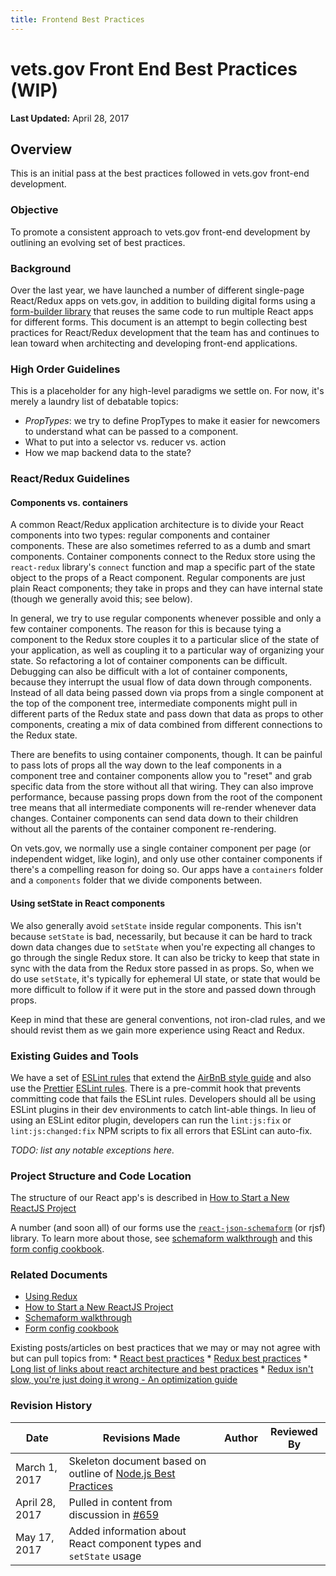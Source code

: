 ```yaml
---
title: Frontend Best Practices
---
```


# vets.gov Front End Best Practices (WIP)

**Last Updated:** April 28, 2017

## Overview
This is an initial pass at the best practices followed in vets.gov front-end development.

### Objective
To promote a consistent approach to vets.gov front-end development by outlining an evolving set of best practices.

### Background
Over the last year, we have launched a number of different single-page React/Redux apps on vets.gov, in addition to building digital forms using a [form-builder library](https://github.com/mozilla-services/react-jsonschema-form) that reuses the same code to run multiple React apps for different forms. This document is an attempt to begin collecting best practices for React/Redux development that the team has and continues to lean toward when architecting and developing front-end applications.

### High Order Guidelines

This is a placeholder for any high-level paradigms we settle on. For now, it's merely a laundry list of debatable topics:
  - *PropTypes*: we try to define PropTypes to make it easier for newcomers to understand what can be passed to a component.
  - What to put into a selector vs. reducer vs. action
  - How we map backend data to the state?

### React/Redux Guidelines

#### Components vs. containers

A common React/Redux application architecture is to divide your React components into two types: regular components and container components. These are also sometimes referred to as a dumb and smart components. Container components connect to the Redux store using the `react-redux` library's `connect` function and map a specific part of the state object to the props of a React component. Regular components are just plain React components; they take in props and they can have internal state (though we generally avoid this; see below).

In general, we try to use regular components whenever possible and only a few container components. The reason for this is because tying a component to the Redux store couples it to a particular slice of the state of your application, as well as coupling it to a particular way of organizing your state. So refactoring a lot of container components can be difficult. Debugging can also be difficult with a lot of container components, because they interrupt the usual flow of data down through components. Instead of all data being passed down via props from a single component at the top of the component tree, intermediate components might pull in different parts of the Redux state and pass down that data as props to other components, creating a mix of data combined from different connections to the Redux state.

There are benefits to using container components, though. It can be painful to pass lots of props all the way down to the leaf components in a component tree and container components allow you to "reset" and grab specific data from the store without all that wiring. They can also improve performance, because passing props down from the root of the component tree means that all intermediate components will re-render whenever data changes. Container components can send data down to their children without all the parents of the container component re-rendering.

On vets.gov, we normally use a single container component per page (or independent widget, like login), and only use other container components if there's a compelling reason for doing so. Our apps have a `containers` folder and a `components` folder that we divide components between.

#### Using setState in React components

We also generally avoid `setState` inside regular components. This isn't because `setState` is bad, necessarily, but because it can be hard to track down data changes due to `setState` when you're expecting all changes to go through the single Redux store. It can also be tricky to keep that state in sync with the data from the Redux store passed in as props. So, when we do use `setState`, it's typically for ephemeral UI state, or state that would be more difficult to follow if it were put in the store and passed down through props.

Keep in mind that these are general conventions, not iron-clad rules, and we should revist them as we gain more experience using React and Redux.

### Existing Guides and Tools

We have a set of [ESLint rules](https://github.com/department-of-veterans-affairs/vets-website/blob/master/.eslintrc) that extend the [AirBnB style guide](https://github.com/airbnb/javascript) and also use the [Prettier](https://prettier.io) [ESLint rules](https://prettier.io/docs/en/eslint.html). There is a pre-commit hook that prevents committing code that fails the ESLint rules. Developers should all be using ESLint plugins in their dev environments to catch lint-able things. In lieu of using an ESLint editor plugin, developers can run the `lint:js:fix` or `lint:js:changed:fix` NPM scripts to fix all errors that ESLint can auto-fix.

_TODO: list any notable exceptions here._

### Project Structure and Code Location

The structure of our React app's is described in [How to Start a New ReactJS Project](https://github.com/department-of-veterans-affairs/vets-website/blob/master/docs/StartANewReactApp.md)

A number (and soon all) of our forms use the [`react-json-schemaform`](https://github.com/mozilla-services/react-jsonschema-form) (or rjsf) library. To learn more about those, see [schemaform walkthrough](https://github.com/department-of-veterans-affairs/vets-website/blob/master/docs/schemaform/walkthrough.md) and this [form config cookbook](https://github.com/department-of-veterans-affairs/vets-website/blob/master/docs/schemaform/form-config.md).

### Related Documents

  * [Using Redux](/Work%20Practices/Engineering/DocumentedDecisions/Redux.md)
  * [How to Start a New ReactJS Project](https://github.com/department-of-veterans-affairs/vets-website/blob/master/docs/StartANewReactApp.md)
  * [Schemaform walkthrough](https://github.com/department-of-veterans-affairs/vets-website/blob/master/docs/schemaform/walkthrough.md)
  * [Form config cookbook](https://github.com/department-of-veterans-affairs/vets-website/blob/master/docs/schemaform/form-config.md)

  Existing posts/articles on best practices that we may or may not agree with but can pull topics from:
    * [React best practices](https://medium.com/@nesbtesh/react-best-practices-a76fd0fbef21)
    * [Redux best practices](https://medium.com/lexical-labs-engineering/redux-best-practices-64d59775802e)
    * [Long list of links about react architecture and best practices](https://github.com/markerikson/react-redux-links/blob/master/react-architecture.md)
    * [Redux isn't slow, you're just doing it wrong - An optimization guide](https://reactrocket.com/post/react-redux-optimization/)

### Revision History

Date | Revisions Made | Author | Reviewed By
-----|----------------|--------|--------------
March 1, 2017 | Skeleton document based on outline of [Node.js Best Practices](Javascript/Node.js.md)
April 28, 2017 | Pulled in content from discussion in [#659](https://github.com/department-of-veterans-affairs/vets.gov-team/issues/659)
May 17, 2017 | Added information about React component types and `setState` usage
